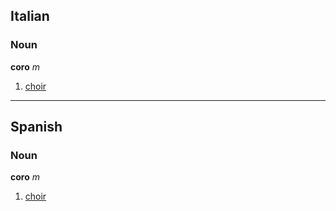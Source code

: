 ==Italian==
===Noun===
'''coro''' ''m''

#[[choir]]

----
==Spanish==
===Noun===
'''coro''' ''m''

#[[choir]]